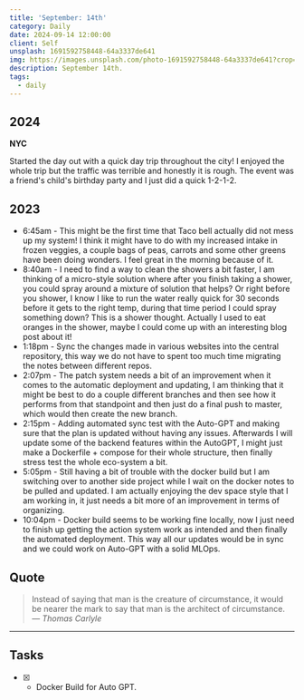 ```yaml
---
title: 'September: 14th'
category: Daily
date: 2024-09-14 12:00:00
client: Self
unsplash: 1691592758448-64a3337de641
img: https://images.unsplash.com/photo-1691592758448-64a3337de641?crop=entropy&cs=srgb&fm=jpg&ixid=MnwzNjM5Nzd8MHwxfHJhbmRvbXx8fHx8fHx8fDE2ODE3NDg2ODY&ixlib=rb-4.0.3&q=85
description: September 14th. 
tags:
  - daily
---
```



## 2024

**NYC**

Started the day out with a quick day trip throughout the city!
I enjoyed the whole trip but the traffic was terrible and honestly it is rough.
The event was a friend's child's birthday party and I just did a quick 1-2-1-2.



## 2023
- 6:45am - This might be the first time that Taco bell actually did not mess up my system! I think it might have to do with my increased intake in frozen veggies, a couple bags of peas, carrots and some other greens have been doing wonders. I feel great in the morning because of it.
- 8:40am - I need to find a way to clean the showers a bit faster, I am thinking of a micro-style solution where after you finish taking a shower, you could spray around a mixture of solution that helps? Or right before you shower, I know I like to run the water really quick for 30 seconds before it gets to the right temp, during that time period I could spray something down? This is a shower thought. Actually I used to eat oranges in the shower, maybe I could come up with an interesting blog post about it!
- 1:18pm - Sync the changes made in various websites into the central repository, this way we do not have to spent too much time migrating the notes between different repos.
- 2:07pm - The patch system needs a bit of an improvement when it comes to the automatic deployment and updating, I am thinking that it might be best to do a couple different branches and then see how it performs from that standpoint and then just do a final push to master, which would then create the new branch. 
- 2:15pm - Adding automated sync test with the Auto-GPT and making sure that the plan is updated without having any issues. Afterwards I will update some of the backend features within the AutoGPT, I might just make a Dockerfile + compose for their whole structure, then finally stress test the whole eco-system a bit. 
- 5:05pm - Still having a bit of trouble with the docker build but I am switching over to another side project while I wait on the docker notes to be pulled and updated. I am actually enjoying the dev space style that I am working in, it just needs a bit more of an improvement in terms of organizing. 
- 10:04pm - Docker build seems to be working fine locally, now I just need to finish up getting the action system work as intended and then finally the automated deployment. This way all our updates would be in sync and we could work on Auto-GPT with a solid MLOps.

## Quote

> Instead of saying that man is the creature of circumstance, it would be nearer the mark to say that man is the architect of circumstance.
> — <cite>Thomas Carlyle</cite>

---

## Tasks

- [X] - Docker Build for Auto GPT.